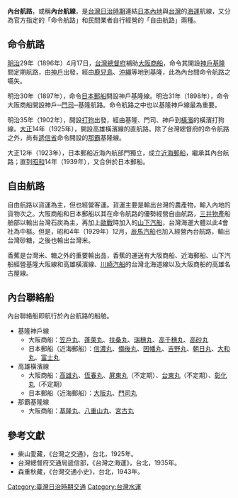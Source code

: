 {{no footnotes|time=2015-04-01T12:06:39+00:00}}
'''內台航路'''，或稱'''內台航線'''，是[[台灣日治時期|台灣日治時期]]連結[[日本內地|日本內地]]與[[台灣|台灣]]的[[海運|海運]]航線，又分為官方指定的「命令航路」和民間業者自行經營的「自由航路」兩種。

==命令航路==
[[明治|明治]]29年（1896年）4月17日，[[台灣總督府|台灣總督府]]補助[[大阪商船|大阪商船]]，命令其開設[[神戶港|神戶]][[基隆港|基隆]]間定期航路，由[[神戶|神戶]]出發，經由[[鹿兒島縣|鹿兒島]]、[[沖繩|沖繩]]等地到基隆，此為內台間命令航路之嚆矢。

明治30年（1897年），命令[[日本郵船|日本郵船]]開設神戶基隆線。明治31年（1898年），命令大阪商船開設神戶─[[門司|門司]]─基隆航路。命令航路之中也以基隆神戶線最為重要。

明治35年（1902年），開設[[打狗|打狗]]出發，經由基隆、門司、神戶到[[橫濱|橫濱]]的橫濱打狗線。[[大正|大正]]14年（1925年），開設高雄橫濱線的直航路。除了台灣總督府的命令航路之外，尚有[[遞信省_(日本)|遞信省]]命令開設的[[那霸|那霸]]基隆線。

大正12年（1923年），日本郵船近海內航部門獨立，成立[[近海郵船|近海郵船]]，繼承其內台航路；直到[[昭和|昭和]]14年（1939年），又合併於日本郵船。

==自由航路==
自由航路以貨運為主，但也經營客運。貨運主要是輸出台灣的農產物，輸入內地的貨物次之。大阪商船和日本郵船以其在命令航路的優勢經營自由航路，[[三井物產|三井物產]]船舶部以輸出台灣石炭為主，再加上[[歐戰|歐戰]]時加入的[[山下汽船|山下汽船]]，台灣海運大體以此4會社為中樞。但是，昭和4年（1929年）12月，[[辰馬汽船|辰馬汽船]]也加入經營內台航路，輸出台灣砂糖，之後也輸出台灣米。

香蕉是台灣米、糖之外的重要輸出品，香蕉的運送有大阪商船、近海郵船、山下汽船經營基隆大阪線和高雄橫濱線、[[川崎汽船|川崎汽船]]的台灣北海道線以及大阪商船的高雄名古屋線。

==內台聯絡船==
內台聯絡船即航行於內台航路的船舶。
*基隆神戶線
**大阪商船：[[笠戶丸|笠戶丸]]、[[蓬萊丸|蓬萊丸]]、[[扶桑丸|扶桑丸]]、[[瑞穗丸|瑞穗丸]]、[[高千穗丸|高千穗丸]]、[[高砂丸|高砂丸]]
**日本郵船（近海郵船）：[[信濃丸|信濃丸]]、[[備後丸|備後丸]]、[[因幡丸|因幡丸]]、[[吉野丸|吉野丸]]、[[朝日丸|朝日丸]]、[[大和丸|大和丸]]、[[富士丸|富士丸]]
*高雄橫濱線
**大阪商船：[[高雄丸|高雄丸]]、[[恆春丸|恆春丸]]、[[屏東丸|屏東丸]]（不定期）、[[台東丸|台東丸]]（不定期）、[[彰化丸|彰化丸]]（不定期）
**日本郵船（近海郵船）：[[大阪丸|大阪丸]]、[[門司丸|門司丸]]
*那霸基隆線
**大阪商船：[[基隆丸|基隆丸]]、[[八重山丸|八重山丸]]、[[宮古丸|宮古丸]]

==參考文獻==
{{refbegin}}
*柴山愛藏，《台灣之交通》，台北，1925年。
*台灣總督府交通局遞信部，《台灣之海運》，台北，1935年。
*森重秋藏，《台灣交通小史》，台北，1943年。
{{refend}}

{{臺灣總督府交通局}}

[[Category:臺灣日治時期交通|Category:臺灣日治時期交通]]
[[Category:台灣水運|Category:台灣水運]]